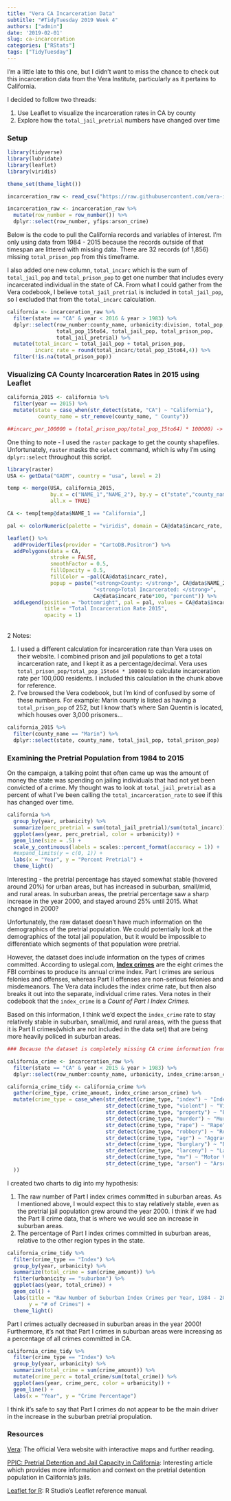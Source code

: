 ```yaml
---
title: "Vera CA Incarceration Data"
subtitle: "#TidyTuesday 2019 Week 4"
authors: ["admin"]
date: '2019-02-01'
slug: ca-incarceration
categories: ["RStats"]
tags: ["TidyTuesday"]
---
```


I'm a little late to this one, but I didn't want to miss the chance to check out this incarceration data from the Vera Institute, particularly as it pertains to California.

I decided to follow two threads:  

1. Use Leaflet to visualize the incarceration rates in CA by county
2. Explore how the `total_jail_pretrial` numbers have changed over time


### Setup

```r
library(tidyverse)
library(lubridate)
library(leaflet)
library(viridis)

theme_set(theme_light())
```

```r

incarceration_raw <- read_csv("https://raw.githubusercontent.com/vera-institute/incarceration_trends/master/incarceration_trends.csv")

incarceration_raw <- incarceration_raw %>%
  mutate(row_number = row_number()) %>%
  dplyr::select(row_number, yfips:arson_crime)

```

Below is the code to pull the California records and variables of interest. I'm only using data from 1984 - 2015 because the records outside of that timespan are littered with missing data. There are 32 records (of 1,856) missing `total_prison_pop` from this timeframe.

I also added one new column, `total_incarc` which is the sum of `total_jail_pop` and `total_prison_pop` to get one number that includes every incarcerated individual in the state of CA. From what I could gather from the Vera codebook, I believe `total_jail_pretrial` is included in `total_jail_pop`, so I excluded that from the `total_incarc` calculation.

```r
california <- incarceration_raw %>%
  filter(state == "CA" & year < 2016 & year > 1983) %>%
  dplyr::select(row_number:county_name, urbanicity:division, total_pop, 
                total_pop_15to64, total_jail_pop, total_prison_pop, 
                total_jail_pretrial) %>%
  mutate(total_incarc = total_jail_pop + total_prison_pop,
         incarc_rate = round(total_incarc/total_pop_15to64,4)) %>%
  filter(!is.na(total_prison_pop))

```

### Visualizing CA County Incarceration Rates in 2015 using Leaflet

```r
california_2015 <- california %>%
  filter(year == 2015) %>%
  mutate(state = case_when(str_detect(state, "CA") ~ "California"),
          county_name = str_remove(county_name, " County"))

##incarc_per_100000 = (total_prison_pop/total_pop_15to64) * 100000) -> use this calculation to replicate Vera's official charts on their website

```

One thing to note - I used the `raster` package to get the county shapefiles. Unfortunately, `raster` masks the `select` command, which is why I'm using `dplyr::select` throughout this script.

```r
library(raster)
USA <- getData("GADM", country = "usa", level = 2)

temp <- merge(USA, california_2015,
              by.x = c("NAME_1","NAME_2"), by.y = c("state","county_name"),
              all.x = TRUE)

CA <- temp[temp@data$NAME_1 == "California",]

pal <- colorNumeric(palette = "viridis", domain = CA@data$incarc_rate, na.color = "grey")

```

```r
leaflet() %>%
  addProviderTiles(provider = "CartoDB.Positron") %>%
  addPolygons(data = CA, 
              stroke = FALSE,
              smoothFactor = 0.5,
              fillOpacity = 0.5,
              fillColor = ~pal(CA@data$incarc_rate),
              popup = paste("<strong>County: </strong>", CA@data$NAME_2, "<br>",
                            "<strong>Total Incarcerated: </strong>", 
                            CA@data$incarc_rate*100, "percent")) %>%
  addLegend(position = "bottomright", pal = pal, values = CA@data$incarc_rate,
            title = "Total Incarceration Rate 2015",
            opacity = 1)
```
\   
2 Notes:

1. I used a different calculation for incarceration rate than Vera uses on their website. I combined prison and jail populations to get a total incarceration rate, and I kept it as a percentage/decimal. Vera uses `total_prison_pop/total_pop_15to64 * 100000` to calculate incarceration rate per 100,000 residents. I included this calculation in the chunk above for reference.
2. I've browsed the Vera codebook, but I'm kind of confused by some of these numbers. For example: Marin county is listed as having a `total_prison_pop` of 252, but I know that's where San Quentin is located, which houses over 3,000 prisoners...

```r
california_2015 %>%
  filter(county_name == "Marin") %>%
  dplyr::select(state, county_name, total_jail_pop, total_prison_pop)
```

### Examining the Pretrial Population from 1984 to 2015 

On the campaign, a talking point that often came up was the amount of money the state was spending on jailing individuals that had not yet been convicted of a crime. My thought was to look at `total_jail_pretrial` as a percent of what I've been calling the `total_incarceration_rate` to see if this has changed over time.

```r
california %>%
  group_by(year, urbanicity) %>%
  summarize(perc_pretrial = sum(total_jail_pretrial)/sum(total_incarc)) %>%
  ggplot(aes(year, perc_pretrial, color = urbanicity)) +
  geom_line(size = .5) +
  scale_y_continuous(labels = scales::percent_format(accuracy = 1)) +
  #expand_limits(y = c(0, 1)) +
  labs(x = "Year", y = "Percent Pretrial") +
  theme_light()

```

Interesting - the pretrial percentage has stayed somewhat stable (hovered around 20%) for urban areas, but has increased in suburban, small/mid, and rural areas. In suburban areas, the pretrial percentage saw a sharp increase in the year 2000, and stayed around 25% until 2015. What changed in 2000?

Unfortunately, the raw dataset doesn't have much information on the demographics of the pretrial population. We could potentially look at the demographics of the total jail population, but it would be impossible to differentiate which segments of that population were pretrial. 

However, the dataset does include information on the types of crimes committed. According to uslegal.com, [**Index crimes**](https://definitions.uslegal.com/i/index-crimes/) are the eight crimes the FBI combines to produce its annual crime index. Part I crimes are serious felonies and offenses, whereas Part II offenses are non-serious felonies and misdemeanors. The Vera data includes the index crime rate, but then also breaks it out into the separate, individual crime rates. Vera notes in their codebook that the `index_crime` is a *Count of Part I Index Crimes.* 

Based on this information, I think we'd expect the `index_crime` rate to stay relatively stable in suburban, small/mid, and rural areas, with the guess that it is Part II crimes(which are not included in the data set) that are being more heavily policed in suburban areas.

```r

### Because the dataset is completely missing CA crime information from 2015 and 2016, I cut off the data at 2014. Data from the year 1993 is also missing.

california_crime <- incarceration_raw %>%
  filter(state == "CA" & year < 2015 & year > 1983) %>%
  dplyr::select(row_number:county_name, urbanicity, index_crime:arson_crime)

california_crime_tidy <- california_crime %>%
  gather(crime_type, crime_amount, index_crime:arson_crime) %>%
  mutate(crime_type = case_when(str_detect(crime_type, "index") ~ "Index",
                                str_detect(crime_type, "violent") ~ "Violent",
                                str_detect(crime_type, "property") ~ "Property",
                                str_detect(crime_type, "murder") ~ "Murder",
                                str_detect(crime_type, "rape") ~ "Rape",
                                str_detect(crime_type, "robbery") ~ "Robbery",
                                str_detect(crime_type, "agr") ~ "Aggravated Assault",
                                str_detect(crime_type, "burglary") ~ "Burglary",
                                str_detect(crime_type, "larceny") ~ "Larceny",
                                str_detect(crime_type, "mv") ~ "Motor Vehicle Theft",
                                str_detect(crime_type, "arson") ~ "Arson"
  ))

```

I created two charts to dig into my hypothesis:

1. The raw number of Part I index crimes committed in suburban areas. As I mentioned above, I would expect this to stay relatively stable, even as the pretrial jail population grew around the year 2000. I think if we had the Part II crime data, that is where we would see an increase in suburban areas.
2. The percentage of Part I index crimes committed in suburban areas, relative to the other region types in the state.

```r
california_crime_tidy %>%
  filter(crime_type == "Index") %>%
  group_by(year, urbanicity) %>%
  summarize(total_crime = sum(crime_amount)) %>%
  filter(urbanicity == "suburban") %>%
  ggplot(aes(year, total_crime)) +
  geom_col() +
  labs(title = "Raw Number of Suburban Index Crimes per Year, 1984 - 2014", x = "Year",
       y = "# of Crimes") +
  theme_light()
```
Part I crimes actually decreased in suburban areas in the year 2000! Furthermore, it's not that Part I crimes in suburban areas were increasing as a percentage of all crimes committed in CA.

```r
california_crime_tidy %>%
  filter(crime_type == "Index") %>%
  group_by(year, urbanicity) %>%
  summarize(total_crime = sum(crime_amount)) %>%
  mutate(crime_perc = total_crime/sum(total_crime)) %>%
  ggplot(aes(year, crime_perc, color = urbanicity)) +
  geom_line() +
  labs(x = "Year", y = "Crime Percentage")
```

I think it's safe to say that Part I crimes do not appear to be the main driver in the increase in the suburban pretrial propulation.

### Resources

[Vera](http://trends.vera.org/incarceration-rates?data=prison&fips=6041&fromProfile=true): The official Vera website with interactive maps and further reading.

[PPIC: Pretrial Detention and Jail Capacity in California](https://www.ppic.org/publication/pretrial-detention-and-jail-capacity-in-california/): Interesting article which provides more information and context on the pretrial detention population in California's jails.

[Leaflet for R](https://rstudio.github.io/leaflet/): R Studio's Leaflet reference manual.